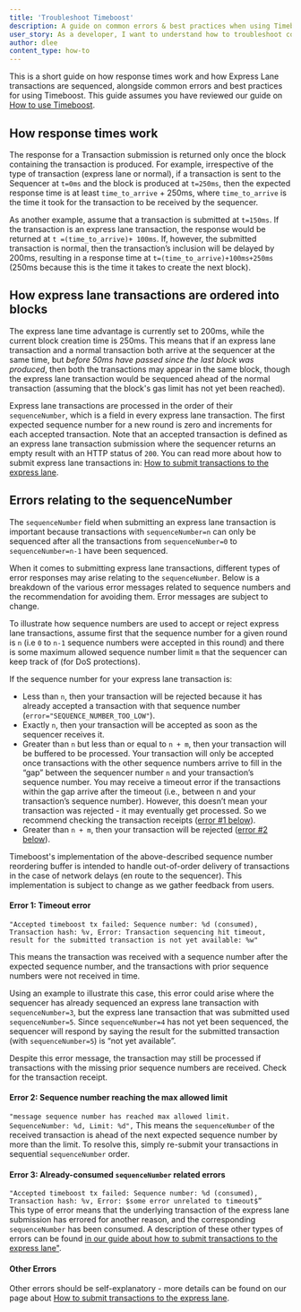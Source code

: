 ```yaml
---
title: 'Troubleshoot Timeboost'
description: A guide on common errors & best practices when using Timeboost
user_story: As a developer, I want to understand how to troubleshoot common issues when using Timeboost
author: dlee
content_type: how-to
---
```


This is a short guide on how response times work and how <a data-quicklook-from="express-lane">Express Lane</a> transactions are sequenced, alongside common errors and best practices for using <a data-quicklook-from="timeboost">Timeboost</a>. This guide assumes you have reviewed our guide on [How to use Timeboost](../run-arbitrum-node/how-to-use-timeboost.mdx).

## How response times work

The response for a <a data-quicklook-from="transaction">Transaction</a> submission is returned only once the block containing the transaction is produced. For example, irrespective of the type of transaction (express lane or normal), if a transaction is sent to the <a data-quicklook-from="sequencer">Sequencer</a> at `t=0ms` and the block is produced at `t=250ms`, then the expected response time is at least `time_to_arrive` + 250ms, where `time_to_arrive` is the time it took for the transaction to be received by the sequencer.

As another example, assume that a transaction is submitted at `t=150ms`. If the transaction is an express lane transaction, the response would be returned at `t =(time_to_arrive)+ 100ms`. If, however, the submitted transaction is normal, then the transaction’s inclusion will be delayed by 200ms, resulting in a response time at `t=(time_to_arrive)+100ms+250ms` (250ms because this is the time it takes to create the next block).

## How express lane transactions are ordered into blocks

The express lane time advantage is currently set to 200ms, while the current block creation time is 250ms. This means that if an express lane transaction and a normal transaction both arrive at the sequencer at the same time, but _before 50ms have passed since the last block was produced_, then both the transactions may appear in the same block, though the express lane transaction would be sequenced ahead of the normal transaction (assuming that the block's gas limit has not yet been reached).

Express lane transactions are processed in the order of their `sequenceNumber`, which is a field in every express lane transaction. The first expected sequence number for a new round is zero and increments for each accepted transaction. Note that an accepted transaction is defined as an express lane transaction submission where the sequencer returns an empty result with an HTTP status of `200`. You can read more about how to submit express lane transactions in: [How to submit transactions to the express lane](../run-arbitrum-node/how-to-use-timeboost.mdx#how-to-submit-transactions-to-the-express-lane).

## Errors relating to the sequenceNumber

The `sequenceNumber` field when submitting an express lane transaction is important because transactions with `sequenceNumber=n` can only be sequenced after all the transactions from `sequenceNumber=0` to `sequenceNumber=n-1` have been sequenced.

When it comes to submitting express lane transactions, different types of error responses may arise relating to the `sequenceNumber`. Below is a breakdown of the various error messages related to sequence numbers and the recommendation for avoiding them. Error messages are subject to change.

To illustrate how sequence numbers are used to accept or reject express lane transactions, assume first that the sequence number for a given round is `n` (i.e `0` to `n-1` sequence numbers were accepted in this round) and there is some maximum allowed sequence number limit `m` that the sequencer can keep track of (for DoS protections).

If the sequence number for your express lane transaction is:

- Less than `n`, then your transaction will be rejected because it has already accepted a transaction with that sequence number (`error="SEQUENCE_NUMBER_TOO_LOW"`).
- Exactly `n`, then your transaction will be accepted as soon as the sequencer receives it.
- Greater than `n` but less than or equal to `n + m`, then your transaction will be buffered to be processed. Your transaction will only be accepted once transactions with the other sequence numbers arrive to fill in the “gap” between the sequencer number `n` and your transaction’s sequence number. You may receive a timeout error if the transactions within the gap arrive after the timeout (i.e., between n and your transaction’s sequence number). However, this doesn’t mean your transaction was rejected - it may eventually get processed. So we recommend checking the transaction receipts ([error #1 below](../run-arbitrum-node/troubleshoot-timeboost.mdx#error-1)).
- Greater than `n + m`, then your transaction will be rejected ([error #2 below](../run-arbitrum-node/troubleshoot-timeboost.mdx#error-2)).

Timeboost's implementation of the above-described sequence number reordering buffer is intended to handle out-of-order delivery of transactions in the case of network delays (en route to the sequencer). This implementation is subject to change as we gather feedback from users.

#### Error 1: Timeout error

`"Accepted timeboost tx failed: Sequence number: %d (consumed), Transaction hash: %v, Error: Transaction sequencing hit timeout, result for the submitted transaction is not yet available: %w"`

This means the transaction was received with a sequence number after the expected sequence number, and the transactions with prior sequence numbers were not received in time.

Using an example to illustrate this case, this error could arise where the sequencer has already sequenced an express lane transaction with `sequenceNumber=3`, but the express lane transaction that was submitted used `sequenceNumber=5`. Since `sequenceNumber=4` has not yet been sequenced, the sequencer will respond by saying the result for the submitted transaction (with `sequenceNumber=5`) is “not yet available”.

Despite this error message, the transaction may still be processed if transactions with the missing prior sequence numbers are received. Check for the transaction receipt.

#### Error 2: Sequence number reaching the max allowed limit

`"message sequence number has reached max allowed limit. SequenceNumber: %d, Limit: %d",`
This means the `sequenceNumber` of the received transaction is ahead of the next expected sequence number by more than the limit. To resolve this, simply re-submit your transactions in sequential `sequenceNumber` order.

#### Error 3: Already-consumed `sequenceNumber` related errors

`"Accepted timeboost tx failed: Sequence number: %d (consumed), Transaction hash: %v, Error: $some error unrelated to timeout$”`  
This type of error means that the underlying transaction of the express lane submission has errored for another reason, and the corresponding `sequenceNumber` has been consumed. A description of these other types of errors can be found [in our guide about how to submit transactions to the express lane"](../run-arbitrum-node/how-to-use-timeboost.mdx#how-to-submit-transactions-to-the-express-lane).

#### Other Errors

Other errors should be self-explanatory - more details can be found on our page about [How to submit transactions to the express lane](../run-arbitrum-node/how-to-use-timeboost.mdx#how-to-submit-transactions-to-the-express-lane).
